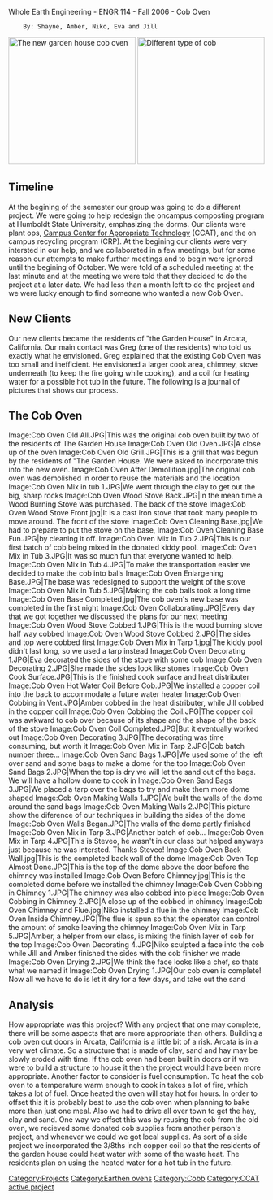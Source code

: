 Whole Earth Engineering - ENGR 114 - Fall 2006 - Cob Oven
     By: Shayne, Amber, Niko, Eva and Jill
[[Image:Cob Oven Decorating 4.JPG|left|thumb|250px|The new garden house cob oven]]
[[Image:Cob Oven Cob.JPG|right|thumb|250px|Different type of cob]]
==Timeline==
At the begining of the semester our group was going to do a different project. We were going to help redesign the oncampus composting program at Humboldt State University, emphasizing the dorms. Our clients were plant ops, [[Campus Center for Appropriate Technology]] (CCAT), and the on campus recycling program (CRP). At the begining our clients were very intersted in our help, and we collaborated in a few meetings, but for some reason our attempts to make further meetings and to begin were ignored until the begining of October. We were told of a scheduled meeting at the last minute and at the meeting we were told that they decided to do the project at a later date. We had less than a month left to do the project and we were lucky enough to find someone who wanted a new Cob Oven.

==New Clients==
Our new clients became the residents of "the Garden House" in Arcata, California. Our main contact was Greg (one of the residents) who told us exactly what he envisioned. Greg explained that the existing Cob Oven was too small and inefficient. He envisioned a larger cook area, chimney, stove underneath (to keep the fire going while cooking), and a coil for heating water for a possible hot tub in the future. The following is a journal of pictures that shows our process.

==The Cob Oven==
<gallery>
Image:Cob Oven Old All.JPG|This was the original cob oven built by two of the residents of The Garden House
Image:Cob Oven Old Oven.JPG|A close up of the oven
Image:Cob Oven Old Grill.JPG|This is a grill that was begun by the residents of "The Garden House. We were asked to incorporate this into the new oven.
Image:Cob Oven After Demollition.jpg|The original cob oven was demolished in order to reuse the materials and the location
Image:Cob Oven Mix in tub 1.JPG|We went through the clay to get out the big, sharp rocks
Image:Cob Oven Wood Stove Back.JPG|In the mean time a Wood Burning Stove was purchased. The back of the stove
Image:Cob Oven Wood Stove Front.jpg|It is a cast iron stove that took many people to move around. The front of the stove
Image:Cob Oven Cleaning Base.jpg|We had to prepare to put the stove on the base,
Image:Cob Oven Cleaning Base Fun.JPG|by cleaning it off.
Image:Cob Oven Mix in Tub 2.JPG|This is our first batch of cob being mixed in the donated kiddy pool.
Image:Cob Oven Mix in Tub 3.JPG|It was so much fun that everyone wanted to help.
Image:Cob Oven Mix in Tub 4.JPG|To make the transportation easier we decided to make the cob into balls
Image:Cob Oven Enlargening Base.JPG|The base was redesigned to support the weight of the stove
Image:Cob Oven Mix in Tub 5.JPG|Making the cob balls took a long time
Image:Cob Oven Base Completed.jpg|The cob oven's new base was completed in the first night
Image:Cob Oven Collaborating.JPG|Every day that we got together we discussed the plans for our next meeting
Image:Cob Oven Wood Stove Cobbed 1.JPG|This is the wood burning stove half way cobbed
Image:Cob Oven Wood Stove Cobbed 2.JPG|The sides and top were cobbed first
Image:Cob Oven Mix in Tarp 1.jpg|The kiddy pool didn't last long, so we used a tarp instead
Image:Cob Oven Decorating 1.JPG|Eva decorated the sides of the stove with some cob
Image:Cob Oven Decorating 2.JPG|She made the sides look like stones
Image:Cob Oven Cook Surface.JPG|This is the finished cook surface and heat distributer
Image:Cob Oven Hot Water Coil Before Cob.JPG|We installed a copper coil into the back to accommodate a future water heater
Image:Cob Oven Cobbing in Vent.JPG|Amber cobbed in the heat distributer, while Jill cobbed in the copper coil
Image:Cob Oven Cobbing the Coil.JPG|The copper coil was awkward to cob over because of its shape and the shape of the back of the stove
Image:Cob Oven Coil Completed.JPG|But it eventually worked out
Image:Cob Oven Decorating 3.JPG|The decorating was time consuming, but worth it
Image:Cob Oven Mix in Tarp 2.JPG|Cob batch number three...
Image:Cob Oven Sand Bags 1.JPG|We used some of the left over sand and some bags to make a dome for the top
Image:Cob Oven Sand Bags 2.JPG|When the top is dry we will let the sand out of the bags. We will have a hollow dome to cook in
Image:Cob Oven Sand Bags 3.JPG|We placed a tarp over the bags to try and make them more dome shaped
Image:Cob Oven Making Walls 1.JPG|We built the walls of the dome around the sand bags
Image:Cob Oven Making Walls 2.JPG|This picture show the diference of our techniques in building the sides of the dome
Image:Cob Oven Walls Began.JPG|The walls of the dome partly finished
Image:Cob Oven Mix in Tarp 3.JPG|Another batch of cob...
Image:Cob Oven Mix in Tarp 4.JPG|This is Steveo, he wasn't in our class but helped anyways just because he was intersted. Thanks Steveo!
Image:Cob Oven Back Wall.jpg|This is the completed back wall of the dome
Image:Cob Oven Top Almost Done.JPG|This is the top of the dome above the door before the chimney was installed
Image:Cob Oven Before Chimney.jpg|This is the completed dome before we installed the chimney
Image:Cob Oven Cobbing in Chimney 1.JPG|The chimney was also cobbed into place
Image:Cob Oven Cobbing in Chimney 2.JPG|A close up of the cobbed in chimney
Image:Cob Oven Chimney and Flue.jpg|Niko installed a flue in the chimney
Image:Cob Oven Inside Chimney.JPG|The flue is spun so that the operator can control the amount of smoke leaving the chimney
Image:Cob Oven Mix in Tarp 5.JPG|Amber, a helper from our class, is mixing the finish layer of cob for the top
Image:Cob Oven Decorating 4.JPG|Niko sculpted a face into the cob while Jill and Amber finished the sides with the cob finisher we made
Image:Cob Oven Drying 2.JPG|We think the face looks like a chef, so thats what we named it
Image:Cob Oven Drying 1.JPG|Our cob oven is complete! Now all we have to do is let it dry for a few days, and take out the sand
</gallery>

==Analysis==
How appropriate was this project?
With any project that one may complete, there will be some aspects that are more appropriate than others. Building a cob oven out doors in Arcata, California is a little bit of a risk. Arcata is in a very wet climate. So a structure that is made of clay, sand and hay may be slowly eroded with time. If the cob oven had been built in doors or if we were to build a structure to house it then the project would have been more appropriate. Another factor to consider is fuel consumption. To heat the cob oven to a temperature warm enough to cook in takes a lot of fire, which takes a lot of fuel. Once heated the oven will stay hot for hours. In order to offset this it is probably best to use the cob oven when planning to bake more than just one meal. Also we had to drive all over town to get the hay, clay and sand. One way we offset this was by reusing the cob from the old oven, we recieved some donated cob supplies from another person's project, and whenever we could we got local supplies. As sort of a side project we incorporated the 3/8ths inch copper coil so that the residents of the garden house could heat water with some of the waste heat. The residents plan on using the heated water for a hot tub in the future.

[[Category:Projects]]
[[Category:Earthen ovens]]
[[Category:Cobb]]
[[Category:CCAT active project]]